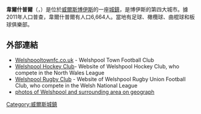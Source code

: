 {{expand|time=2015-01-11T14:09:00+00:00}}
{{unreferenced|time=2015-01-11T14:09:00+00:00}}
'''韋爾什普爾'''（{{lang-en|Welshpool}}，{{lang-cy|Y Trallwng}}）是位於[[威爾斯|威爾斯]][[博伊斯|博伊斯]]的一座[[城鎮|城鎮]]，是博伊斯的第四大城市。據2011年人口普查，韋爾什普爾有人口6,664人。當地有足球、橄欖球、曲棍球和板球俱樂部。
==外部連結==
{{Commons category|Welshpool}}
*[https://web.archive.org/web/20180829152155/http://welshpooltownfc.co.uk/ Welshpooltownfc.co.uk] - Welshpool Town Football Club
*[https://web.archive.org/web/20181230130504/http://www.welshpoolhockey.org/ Welshpool Hockey Club]- Website of Welshpool Hockey Club, who compete in the North Wales League
*[http://www.welshpoolrfc.co.uk Welshpool Rugby Club] {{Wayback|url=http://www.welshpoolrfc.co.uk/ |date=20080820122715 }}- Website of Welshpool Rugby Union Football Club, who compete in the Welsh National League
*[http://www.geograph.org.uk/search.php?i=3715153 photos of Welshpool and surrounding area on geograph]
[[Category:威爾斯城鎮|Category:威爾斯城鎮]]